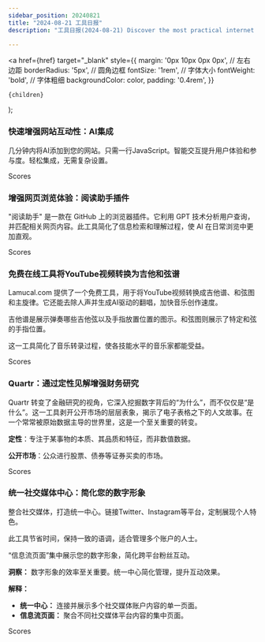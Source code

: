```yaml
---
sidebar_position: 20240821
title: "2024-08-21 工具日报"
description: "工具日报(2024-08-21) Discover the most practical internet software, AI tools, and products of 2024 through the Tools Daily!"

---
```



  <a
    href={href}
    target="_blank"
    style={{
      margin: '0px 10px 0px 0px', // 左右边距
      borderRadius: '5px', // 圆角边框
      fontSize: '1rem', // 字体大小
      fontWeight: 'bold', // 字体粗细
      backgroundColor: color,
      padding: '0.4rem',
    }}
  >
    {children}
  </a>
);

### 快速增强网站互动性：AI集成

几分钟内将AI添加到您的网站。只需一行JavaScript。智能交互提升用户体验和参与度。轻松集成，无需复杂设置。

<Link href="/news/2024/08/21/Quickly-Enhance-Website-Interactivity-with-AI-Integration" color="#B0C4DE">Scores</Link>

### 增强网页浏览体验：阅读助手插件

"阅读助手" 是一款在 GitHub 上的浏览器插件。它利用 GPT 技术分析用户查询，并匹配相关网页内容。此工具简化了信息检索和理解过程，使 AI 在日常浏览中更加直观。

<Link href="/news/2024/08/21/Enhancing-Web-Browsing-with-AI-The-Reading-Assistant-Plugin" color="#B0C4DE">Scores</Link>

### 免费在线工具将YouTube视频转换为吉他和弦谱

Lamucal.com 提供了一个免费工具，用于将YouTube视频转换成吉他谱、和弦图和主旋律。它还能去除人声并生成AI驱动的翻唱，加快音乐创作速度。

吉他谱是展示弹奏哪些吉他弦以及手指放置位置的图示。和弦图则展示了特定和弦的手指位置。

这一工具简化了音乐转录过程，使各技能水平的音乐家都能受益。

<Link href="/news/2024/08/21/Free-Online-Tool-Converts-YouTube-Videos-to-Guitar-Tabs-and-" color="#B0C4DE">Scores</Link>

### Quartr：通过定性见解增强财务研究

Quartr 转变了金融研究的视角，它深入挖掘数字背后的“为什么”，而不仅仅是“是什么”。这一工具剥开公开市场的层层表象，揭示了电子表格之下的人文故事。在一个常常被原始数据主导的世界里，这是一个至关重要的转变。

**定性**：专注于某事物的本质、其品质和特征，而非数值数据。

**公开市场**：公众进行股票、债券等证券买卖的市场。

<Link href="/news/2024/08/21/Quartr-Enhancing-Financial-Research-with-Qualitative-Insight" color="#B0C4DE">Scores</Link>

### 统一社交媒体中心：简化您的数字形象

整合社交媒体，打造统一中心。链接Twitter、Instagram等平台，定制展现个人特色。

此工具节省时间，保持一致的语调，适合管理多个账户的人士。

“信息流页面”集中展示您的数字形象，简化跨平台粉丝互动。

**洞察：**
数字形象的效率至关重要。统一中心简化管理，提升互动效果。

**解释：**
- **统一中心：** 连接并展示多个社交媒体账户内容的单一页面。
- **信息流页面：** 聚合不同社交媒体平台内容的集中页面。

<Link href="/news/2024/08/21/Unified-Social-Media-Hub-Streamline-Your-Digital-Presence" color="#B0C4DE">Scores</Link>

